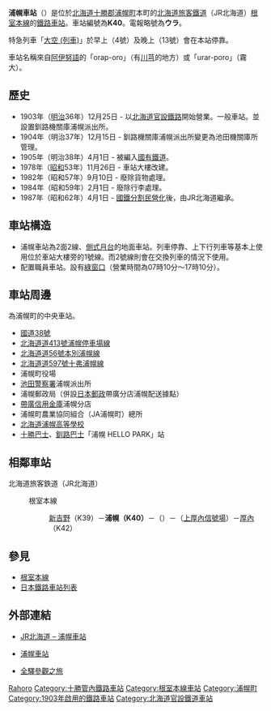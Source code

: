 {{noteTA
|T=zh-tw:浦幌車站;zh-hk:浦幌站;
|1=zh-tw:浦幌車站;zh-hk:浦幌站;
|2=zh-tw:新吉野車站;zh-hk:新吉野站;
|3=zh-tw:上厚內車站;zh-hk:上厚內站;
}}
{{日本車站資訊
|公司色 = #2cb431
|文字色 = 
|站名 = 浦幌車站
|圖片 = JR Hokkaido Urahoro Station.jpg
|pxl = 240px
|圖片說明 = 站房
|日文原名 = 浦幌
|平假名 = うらほろ
|羅馬拼音 = Urahoro
|副站名 = 
|前一站 = K39 [[新吉野車站|新吉野]]
|前一站距離 = 6.4
|後一站距離 = 18.4
|後一站 = [[厚內車站|厚內]] K42
|電報略號 = ウラ
|車站編號 = {{車站編號c|#8cc63e|K40}}
|停站路線數 = 
|所屬公司 = [[File:JR_logo_(hokkaido).svg|23px]][[北海道旅客鐵道|北海道旅客鐵道]]（JR北海道）
|所屬路線 = {{color|#8cc63e|■}}[[根室本線|根室本線]]
|距離 = 231.7
|起點站 = [[瀧川車站|瀧川]]
|所在地 = [[北海道|北海道]][[十勝郡|十勝郡]][[浦幌町|浦幌町]]本町
|車站構造 = 地面車站
|月台配置 = 2面2線
|啟用年月日 = 1903年（[[明治|明治]]36年）12月25日
|廢站年月日 = 
|乘客人數 = 
|上下車人次 = 110
|統計年度 = 2018年
|轉車 = 
|備註 = 配置職員車站<br/>設有[[綠窗口|綠窗口]]
|全寬備註 = 
}}

'''浦幌車站'''（{{jpn|j=浦幌駅|hg=うらほろえき|rm=Urahoro eki|f=y}}）是位於[[北海道|北海道]][[十勝郡|十勝郡]][[浦幌町|浦幌町]]本町的[[北海道旅客鐵道|北海道旅客鐵道]]（JR北海道）[[根室本線|根室本線]]的[[鐵路車站|鐵路車站]]。車站編號為'''K40'''。電報略號為'''ウラ'''。

特急列車「[[超級大空|大空 (列車)]]」於早上（4號）及晚上（13號）會在本站停靠。

車站名稱來自[[阿伊努語|阿伊努語]]的「orap-oro」（有[[川芎|川芎]]的地方）或「urar-poro」（霧大）。

== 歷史 ==
* 1903年（[[明治|明治]]36年）12月25日 - 以[[北海道官設鐵路|北海道官設鐵路]]開始營業。一般車站。並設置釧路機關庫浦幌派出所。
* 1904年（明治37年）12月15日 - 釧路機關庫浦幌派出所變更為池田機關庫所管理。
* 1905年（明治38年）4月1日 - 被編入[[日本國有鐵道|國有鐵道]]。
* 1978年（[[昭和|昭和]]53年）11月26日 - 車站大樓改建。
* 1982年（昭和57年）9月10日 - 廢除貨物處理。
* 1984年（昭和59年）2月1日 - 廢除行李處理。
* 1987年（昭和62年）4月1日 - [[國鐵分割民營化|國鐵分割民營化]]後，由JR北海道繼承。

== 車站構造 ==
* 浦幌車站為2面2線、[[側式月台|側式月台]]的地面車站。列車停靠、上下行列車等基本上使用位於車站大樓旁的1號線。而2號線則會在交換列車的情況下使用。
* 配置職員車站。設有[[綠窗口|綠窗口]]（營業時間為07時10分～17時10分）。

== 車站周邊 ==
為浦幌町的中央車站。
* [[國道38號|國道38號]]
* [[北海道道413號浦幌停車場線|北海道道413號浦幌停車場線]]
* [[北海道道56號本別浦幌線|北海道道56號本別浦幌線]]
* [[北海道道597號十弗浦幌線|北海道道597號十弗浦幌線]]
* 浦幌町役場
* [[池田警察署|池田警察署]]浦幌派出所
* 浦幌郵政局（併設[[日本郵政|日本郵政]]帶廣分店浦幌配送據點）
* [[帶廣信用金庫|帶廣信用金庫]]浦幌分店
* 浦幌町農業協同組合（JA浦幌町）總所
* [[北海道浦幌高等學校|北海道浦幌高等學校]]
* [[十勝巴士|十勝巴士]]、[[釧路巴士|釧路巴士]]「浦幌 HELLO PARK」站

== 相鄰車站 ==
; 北海道旅客鉄道（JR北海道）
: {{color|#8cc63e|■}}根室本線
:: [[新吉野站|新吉野]]（K39）－'''浦幌（K40）'''－（{{link-ja|常豐信號場|常豊信号場}}）－（[[上厚內站|上厚內信號場]]）－[[厚內站|厚內]]（K42）

== 參見 ==
* [[根室本線|根室本線]]
* [[日本鐵路車站列表|日本鐵路車站列表]]

== 外部連結 ==
* {{ja}}[http://www.jrhokkaido.co.jp/network/station/station.html#456 JR北海道 – 浦幌車站] {{Wayback|url=http://www.jrhokkaido.co.jp/network/station/station.html#456 |date=20190202042725 }}
* {{ja}}[http://www.mapion.co.jp/station/ST20061/ 浦幌車站] {{Wayback|url=http://www.mapion.co.jp/station/ST20061/ |date=20210204020341 }}
* {{ja}}[http://www.tsuchibuta.com/jr-hokkaido/nemuroline/35urahoro/35urahoro.htm 全驛參觀之旅] {{Wayback|url=http://www.tsuchibuta.com/jr-hokkaido/nemuroline/35urahoro/35urahoro.htm |date=20210204020346 }}

{{根室本線2}}
{{DEFAULTSORT:Urahoro}}
[[Category:日本鐵路車站_U|Rahoro]]
[[Category:十勝管內鐵路車站|Category:十勝管內鐵路車站]]
[[Category:根室本線車站|Category:根室本線車站]]
[[Category:浦幌町|Category:浦幌町]]
[[Category:1903年啟用的鐵路車站|Category:1903年啟用的鐵路車站]]
[[Category:北海道官設鐵道車站|Category:北海道官設鐵道車站]]